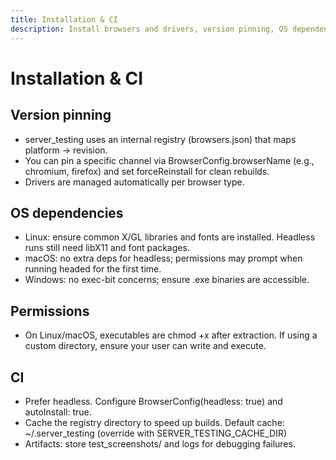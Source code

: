 ```yaml
---
title: Installation & CI
description: Install browsers and drivers, version pinning, OS dependencies and CI notes
---
```


# Installation & CI

## Version pinning

- server_testing uses an internal registry (browsers.json) that maps platform -> revision.
- You can pin a specific channel via BrowserConfig.browserName (e.g., chromium, firefox) and set forceReinstall for clean rebuilds.
- Drivers are managed automatically per browser type.

## OS dependencies

- Linux: ensure common X/GL libraries and fonts are installed. Headless runs still need libX11 and font packages.
- macOS: no extra deps for headless; permissions may prompt when running headed for the first time.
- Windows: no exec-bit concerns; ensure .exe binaries are accessible.

## Permissions

- On Linux/macOS, executables are chmod +x after extraction. If using a custom directory, ensure your user can write and execute.

## CI

- Prefer headless. Configure BrowserConfig(headless: true) and autoInstall: true.
- Cache the registry directory to speed up builds. Default cache: ~/.server_testing (override with SERVER_TESTING_CACHE_DIR)
- Artifacts: store test_screenshots/ and logs for debugging failures.

